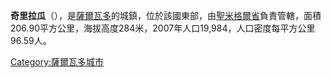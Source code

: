 '''奇里拉瓜'''（{{lang-es|Chirilagua}}），是[[薩爾瓦多|薩爾瓦多]]的城鎮，位於該國東部，由[[聖米格爾省_(薩爾瓦多)|聖米格爾省]]負責管轄，面積206.90平方公里，海拔高度284米，2007年人口19,984，人口密度每平方公里96.59人。

{{Coord|13|13|0|N|88|8|19|W|display=title}}

{{ElSalvador-geo-stub}}
[[Category:薩爾瓦多城市|Category:薩爾瓦多城市]]